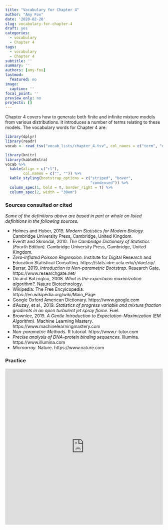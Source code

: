 ```yaml
---
title: "Vocabulary for Chapter 4"
author: "Amy Fox"
date: '2020-02-20'
slug: vocabulary-for-chapter-4
draft: yes
categories:
  - vocabulary
  - Chapter 4
tags:
  - vocabulary
  - Chapter 4
subtitle: ''
summary: ''
authors: [amy-fox]
lastmod: 
  featured: no
image:
  caption: ''
focal_point: ''
preview_only: no
projects: []
---
```

  
Chapter 4 covers how to generate both finite and infinite mixture models from various distributions. It introduces a number of terms relating to these models. The vocabulary words for Chapter 4 are: 
  
```r
library(dplyr)
library(readr)
vocab <- read_tsv("vocab_lists/chapter_4.tsv", col_names = c("term", "definition"))
```

```r
library(knitr)
library(kableExtra)
vocab %>% 
  kable(align = c("rl"), 
        col.names = c("", "")) %>% 
  kable_styling(bootstrap_options = c("striped", "hover",
                                      "condensed")) %>% 
  column_spec(1, bold = T, border_right = T) %>%
  column_spec(2, width = "30em")
```

### Sources consulted or cited 

*Some of the definitions above are based in part or whole on listed definitions 
in the following sources.*
  
  - Holmes and Huber, 2019. *Modern Statistics for Modern Biology.* Cambridge University Press, 
Cambridge, United Kingdom.
- Everitt and Skrondal, 2010. *The Cambridge Dictionary of Statistics (Fourth Edition).* Cambridge University Press, Cambridge, United Kingdom.
- *Zero-Inflated Poisson Regression.* Institute for Digital Research and Education Statistical Consulting. https://stats.idre.ucla.edu/r/dae/zip/.
- Berrar, 2019. *Introduction to Non-parametric Bootstrap.* Research Gate. https://www.researchgate.net/
- Do and Batzoglou, 2008. *What is the expectaion maximization algorithm?.* Nature Biotechnology. 
- Wikipedia: The Free Encylcopedia. https://en.wikipedia.org/wiki/Main_Page
- Google Oxford American Dictionary. https://www.google.com
- d'Auzay, et al., 2019. *Statistics of progress variable and mixture fraction gradients in an open turbulent jet spray flame.* Fuel.
- Brownlee, 2019. *A Gentle Introduction to Expectation-Maximization (EM Algorithm).* Machine Learning Mastery. https://www.machinelearningmastery.com 
- *Non-parametric Methods.* R tutorial. https://www.r-tutor.com
- *Precise analysis of DNA–protein binding sequences.* Illumina. https://www.illumina.com
- *Microarray.* Nature. https://www.nature.com


### Practice

<iframe src="https://quizlet.com/485299672/flashcards/embed?i=2r4ib&x=1jj1" height="500" width="100%" style="border:0"></iframe>